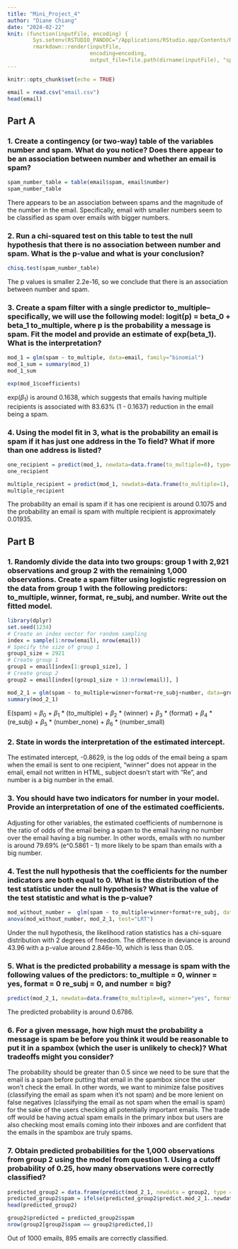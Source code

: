 ```yaml
---
title: "Mini_Project_4"
author: "Diane Chiang"
date: "2024-02-22"
knit: (function(inputFile, encoding) {
        Sys.setenv(RSTUDIO_PANDOC="/Applications/RStudio.app/Contents/Resources/app/quarto/bin/tools");
        rmarkdown::render(inputFile,
                          encoding=encoding, 
                          output_file=file.path(dirname(inputFile), "spam_classification.pdf")) })
---
```


```r
knitr::opts_chunk$set(echo = TRUE)
```

```r
email = read.csv("email.csv")
head(email)
```
## Part A
### 1. Create a contingency (or two-way) table of the variables number and spam. What do you notice? Does there appear to be an association between number and whether an email is spam?
```r
spam_number_table = table(email$spam, email$number)
spam_number_table
```
There appears to be an association between spams and the magnitude of the number in the email. Specifically, email with smaller numbers seem to be classified as spam over emails with bigger numbers.


### 2. Run a chi-squared test on this table to test the null hypothesis that there is no association between number and spam. What is the p-value and what is your conclusion?
```r
chisq.test(spam_number_table)
```
The p values is smaller 2.2e-16, so we conclude that there is an association between number and spam.

### 3. Create a spam filter with a single predictor to_multiple– specifically, we will use the following model: logit(p) = beta_0 + beta_1 to_multiple, where p is the probability a message is spam. Fit the model and provide an estimate of exp(beta_1). What is the interpretation?
```r
mod_1 = glm(spam ~ to_multiple, data=email, family="binomial")
mod_1_sum = summary(mod_1)
mod_1_sum
```

```r
exp(mod_1$coefficients)
```
exp($\beta_1$) is around 0.1638, which suggests that emails having multiple recipients is associated with 83.63% (1 - 0.1637) reduction in the email being a spam. 

### 4. Using the model fit in 3, what is the probability an email is spam if it has just one address in the To field? What if more than one address is listed?
```r
one_recipient = predict(mod_1, newdata=data.frame(to_multiple=0), type="response")
one_recipient

multiple_recipient = predict(mod_1, newdata=data.frame(to_multiple=1), type="response")
multiple_recipient
```
The probability an email is spam if it has one recipient is around 0.1075 and the probability an email is spam with multiple recipient is approximately 0.01935.

## Part B
### 1. Randomly divide the data into two groups: group 1 with 2,921 observations and group 2 with the remaining 1,000 observations. Create a spam filter using logistic regression on the data from group 1 with the following predictors: to_multiple, winner, format, re_subj, and number. Write out the fitted model.

```r
library(dplyr)
set.seed(1234)
# Create an index vector for random sampling
index = sample(1:nrow(email), nrow(email))
# Specify the size of group 1
group1_size = 2921
# Create group 1
group1 = email[index[1:group1_size], ]
# Create group 2
group2 = email[index[(group1_size + 1):nrow(email)], ]

mod_2_1 = glm(spam ~ to_multiple+winner+format+re_subj+number, data=group1, family="binomial")
summary(mod_2_1)
```
E(spam) = $\beta_0$ + $\beta_1$ * (to_multiple) + $\beta_2$ * (winner) + $\beta_3$ * (format)  + $\beta_4$ * (re_subj) + $\beta_5$ * (number_none) + $\beta_6$ * (number_small) 

### 2. State in words the interpretation of the estimated intercept.
The estimated intercept, -0.8629, is the log odds of the email being a spam when the email is sent to one recipient, "winner" does not appear in the email, email not written in HTML, subject doesn't start with "Re", and number is a big number in the email.

### 3. You should have two indicators for number in your model. Provide an interpretation of one of the estimated coefficients.
Adjusting for other variables, the estimated coefficients of numbernone is the ratio of odds of the email being a spam to the email having no number over the email having a big number. In other words, emails with no number is around 79.69% (e^0.5861 -  1) more likely to be spam than emails with a big number. 

### 4. Test the null hypothesis that the coefficients for the number indicators are both equal to 0. What is the distribution of the test statistic under the null hypothesis? What is the value of the test statistic and what is the p-value?
```r
mod_without_number =  glm(spam ~ to_multiple+winner+format+re_subj, data=group1, family="binomial")
anova(mod_without_number, mod_2_1, test="LRT")
```
Under the null hypothesis, the likelihood ration statistics has a chi-square distribution with 2 degrees of freedom. The difference in deviance is around 43.96 with a p-value around 2.846e-10, which is less than 0.05. 

### 5. What is the predicted probability a message is spam with the following values of the predictors: to_multiple = 0, winner = yes, format = 0 re_subj = 0, and number = big?
```r
predict(mod_2_1, newdata=data.frame(to_multiple=0, winner="yes", format=0, re_subj=0, number="big"), type="response")
```
The predicted probability is around 0.6786.

### 6. For a given message, how high must the probability a message is spam be before you think it would be reasonable to put it in a spambox (which the user is unlikely to check)? What tradeoffs might you consider?
The probability should be greater than 0.5 since we need to be sure that the email is a spam before putting that email in the spambox since the user won't check the email. In other words, we want to minimize false positives (classifying the email as spam when it's not spam) and be more lenient on false negatives (classifying the email as not spam when the email is spam) for the sake of the users checking all potentially important emails. The trade off would be having actual spam emails in the primary inbox but users are also checking most emails coming into their inboxes and are confident that the emails in the spambox are truly spams. 

### 7. Obtain predicted probabilities for the 1,000 observations from group 2 using the model from question 1. Using a cutoff probability of 0.25, how many observations were correctly classified?
```r
predicted_group2 = data.frame(predict(mod_2_1, newdata = group2, type = "response"))
predicted_group2$spam = ifelse(predicted_group2$predict.mod_2_1..newdata...group2..type....response.. < 0.25, 0, 1)
head(predicted_group2)
```

```r
group2$predicted = predicted_group2$spam
nrow(group2[group2$spam == group2$predicted,])
```
Out of 1000 emails, 895 emails are correctly classified. 